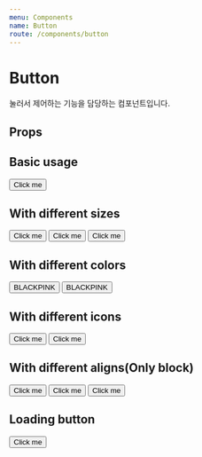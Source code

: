 ```yaml
---
menu: Components
name: Button
route: /components/button
---
```



# Button

눌러서 제어하는 기능을 담당하는 컴포넌트입니다.

## Props

<PropsTable of={Button} />

## Basic usage

<Playground>
  <Button>
    Click me
  </Button>
</Playground>

## With different sizes

<Playground>
  <Button size="lg">Click me</Button>
  <Button size="md">Click me</Button>
  <Button size="sm">Click me</Button>
</Playground>

## With different colors

<Playground>
  <Button color="black" backgroundColor="pink">BLACKPINK</Button>
  <Button color="pink" backgroundColor="black">BLACKPINK</Button>
</Playground>

## With different icons

<Playground>
  <Button leftIconSrc="https://via.placeholder.com/18x18">Click me</Button>
  <Button rightIconSrc="https://via.placeholder.com/18x18">Click me</Button>
</Playground>

## With different aligns(Only block)

<Playground>
  <Button textAlign="left" block>Click me</Button>
  <Button textAlign="center" block>Click me</Button>
  <Button textAlign="right" block>Click me</Button>
</Playground>

## Loading button

<Playground>
  <Button loading>Click me</Button>
</Playground>
